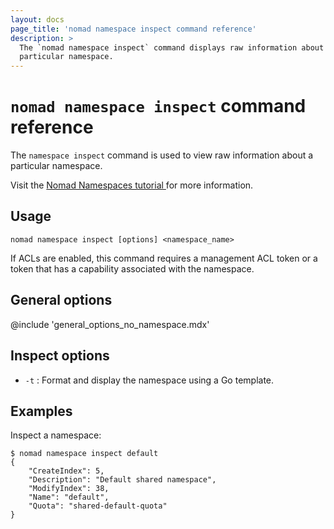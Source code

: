 ```yaml
---
layout: docs
page_title: 'nomad namespace inspect command reference'
description: >
  The `nomad namespace inspect` command displays raw information about a
  particular namespace.
---
```


# `nomad namespace inspect` command reference

The `namespace inspect` command is used to view raw information about a particular
namespace.

<Tip>
  Visit the <a href="https://developer.hashicorp.com/nomad/tutorials/manage-clusters/namespaces">
    Nomad Namespaces tutorial
  </a> for more information.
</Tip>

## Usage

```plaintext
nomad namespace inspect [options] <namespace_name>
```

If ACLs are enabled, this command requires a management ACL token or a token
that has a capability associated with the namespace.

## General options

@include 'general_options_no_namespace.mdx'

## Inspect options

- `-t` : Format and display the namespace using a Go template.

## Examples

Inspect a namespace:

```shell-session
$ nomad namespace inspect default
{
    "CreateIndex": 5,
    "Description": "Default shared namespace",
    "ModifyIndex": 38,
    "Name": "default",
    "Quota": "shared-default-quota"
}
```
